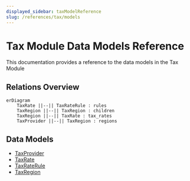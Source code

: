```yaml
---
displayed_sidebar: taxModelReference
slug: /references/tax/models
---
```



# Tax Module Data Models Reference

This documentation provides a reference to the data models in the Tax Module

## Relations Overview

```mermaid
erDiagram
	TaxRate ||--|| TaxRateRule : rules
	TaxRegion ||--|| TaxRegion : children
	TaxRegion ||--|| TaxRate : tax_rates
	TaxProvider ||--|| TaxRegion : regions

```

## Data Models

- [TaxProvider](../../tax_models/variables/tax_models.TaxProvider/page.mdx)
- [TaxRate](../../tax_models/variables/tax_models.TaxRate/page.mdx)
- [TaxRateRule](../../tax_models/variables/tax_models.TaxRateRule/page.mdx)
- [TaxRegion](../../tax_models/variables/tax_models.TaxRegion/page.mdx)
